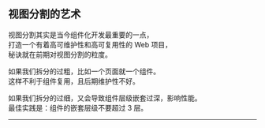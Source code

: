 
<Meta title="React/2 React核心/2.7 视图分割的艺术" />

## 视图分割的艺术

视图分割其实是当今组件化开发最重要的一点，  
 打造一个有着高可维护性和高可复用性的 Web 项目，  
 秘诀就在前期对视图分割的粒度。

如果我们拆分的过粗，比如一个页面就一个组件。  
 这样不利于组件复用，且后期维护性不好。

如果我们拆分的过细，又会导致组件层级嵌套过深，影响性能。  
 最佳实践是：组件的嵌套层级不要超过 3 层。

---
